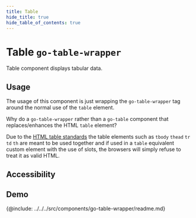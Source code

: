 ```yaml
---
title: Table
hide_title: true
hide_table_of_contents: true
---
```



# Table <span className="text-size-0">`go-table-wrapper`</span>

<!-- Description -->

<div className="text-size-1">Table component displays tabular data.</div>

## Usage

The usage of this component is just wrapping the `go-table-wrapper` tag around the normal use of the `table` element.

Why do a `go-table-wrapper` rather than a `go-table` component that replaces/enhances the HTML `table` element?

Due to the [HTML table standards](https://html.spec.whatwg.org/multipage/tables.html#the-table-element) the table elements such as `tbody` `thead` `tr` `td` `th` are meant to be used together and if used in a `table` equivalent custom element with the use of slots, the browsers will simply refuse to treat it as valid HTML.

## Accessibility

## Demo

<Demo code={demoSource} />

<!-- API -->

{@include: ../../../src/components/go-table-wrapper/readme.md}
